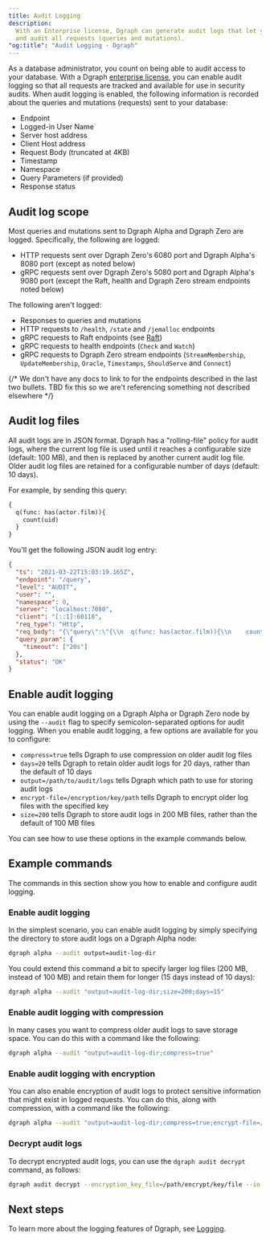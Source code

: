 ```yaml
---
title: Audit Logging
description:
  With an Enterprise license, Dgraph can generate audit logs that let you track
  and audit all requests (queries and mutations).
"og:title": "Audit Logging - Dgraph"
---
```



<DgraphWIP />

As a database administrator, you count on being able to audit access to your
database. With a Dgraph [enterprise license](./license), you can enable audit
logging so that all requests are tracked and available for use in security
audits. When audit logging is enabled, the following information is recorded
about the queries and mutations (requests) sent to your database:

- Endpoint
- Logged-in User Name
- Server host address
- Client Host address
- Request Body (truncated at 4KB)
- Timestamp
- Namespace
- Query Parameters (if provided)
- Response status

## Audit log scope

Most queries and mutations sent to Dgraph Alpha and Dgraph Zero are logged.
Specifically, the following are logged:

- HTTP requests sent over Dgraph Zero's 6080 port and Dgraph Alpha's 8080 port
  (except as noted below)
- gRPC requests sent over Dgraph Zero's 5080 port and Dgraph Alpha's 9080 port
  (except the Raft, health and Dgraph Zero stream endpoints noted below)

The following aren't logged:

- Responses to queries and mutations
- HTTP requests to `/health`, `/state` and `/jemalloc` endpoints
- gRPC requests to Raft endpoints (see [Raft](/dgraph/concepts/raft))
- gRPC requests to health endpoints (`Check` and `Watch`)
- gRPC requests to Dgraph Zero stream endpoints (`StreamMembership`,
  `UpdateMembership`, `Oracle`, `Timestamps`, `ShouldServe` and `Connect`)

{/* We don't have any docs to link to for the endpoints described in the last two bullets. TBD fix this so we are't referencing something not described elsewhere */}

## Audit log files

All audit logs are in JSON format. Dgraph has a "rolling-file" policy for audit
logs, where the current log file is used until it reaches a configurable size
(default: 100 MB), and then is replaced by another current audit log file. Older
audit log files are retained for a configurable number of days (default: 10
days).

For example, by sending this query:

```graphql
{
  q(func: has(actor.film)){
    count(uid)
  }
}
```

You'll get the following JSON audit log entry:

```json
{
  "ts": "2021-03-22T15:03:19.165Z",
  "endpoint": "/query",
  "level": "AUDIT",
  "user": "",
  "namespace": 0,
  "server": "localhost:7080",
  "client": "[::1]:60118",
  "req_type": "Http",
  "req_body": "{\"query\":\"{\\n  q(func: has(actor.film)){\\n    count(uid)\\n  }\\n}\",\"variables\":{}}",
  "query_param": {
    "timeout": ["20s"]
  },
  "status": "OK"
}
```

## Enable audit logging

You can enable audit logging on a Dgraph Alpha or Dgraph Zero node by using the
`--audit` flag to specify semicolon-separated options for audit logging. When
you enable audit logging, a few options are available for you to configure:

- `compress=true` tells Dgraph to use compression on older audit log files
- `days=20` tells Dgraph to retain older audit logs for 20 days, rather than the
  default of 10 days
- `output=/path/to/audit/logs` tells Dgraph which path to use for storing audit
  logs
- `encrypt-file=/encryption/key/path` tells Dgraph to encrypt older log files
  with the specified key
- `size=200` tells Dgraph to store audit logs in 200 MB files, rather than the
  default of 100 MB files

You can see how to use these options in the example commands below.

## Example commands

The commands in this section show you how to enable and configure audit logging.

### Enable audit logging

In the simplest scenario, you can enable audit logging by simply specifying the
directory to store audit logs on a Dgraph Alpha node:

```sh
dgraph alpha --audit output=audit-log-dir
```

You could extend this command a bit to specify larger log files (200 MB, instead
of 100 MB) and retain them for longer (15 days instead of 10 days):

```sh
dgraph alpha --audit "output=audit-log-dir;size=200;days=15"
```

### Enable audit logging with compression

In many cases you want to compress older audit logs to save storage space. You
can do this with a command like the following:

```sh
dgraph alpha --audit "output=audit-log-dir;compress=true"
```

### Enable audit logging with encryption

You can also enable encryption of audit logs to protect sensitive information
that might exist in logged requests. You can do this, along with compression,
with a command like the following:

```sh
dgraph alpha --audit "output=audit-log-dir;compress=true;encrypt-file=/path/to/encrypt/key/file"
```

### Decrypt audit logs

To decrypt encrypted audit logs, you can use the `dgraph audit decrypt` command,
as follows:

```sh
dgraph audit decrypt --encryption_key_file=/path/encrypt/key/file --in /path/to/encrypted/log/file --out /path/to/output/file
```

## Next steps

To learn more about the logging features of Dgraph, see
[Logging](/dgraph/admin/logs).
